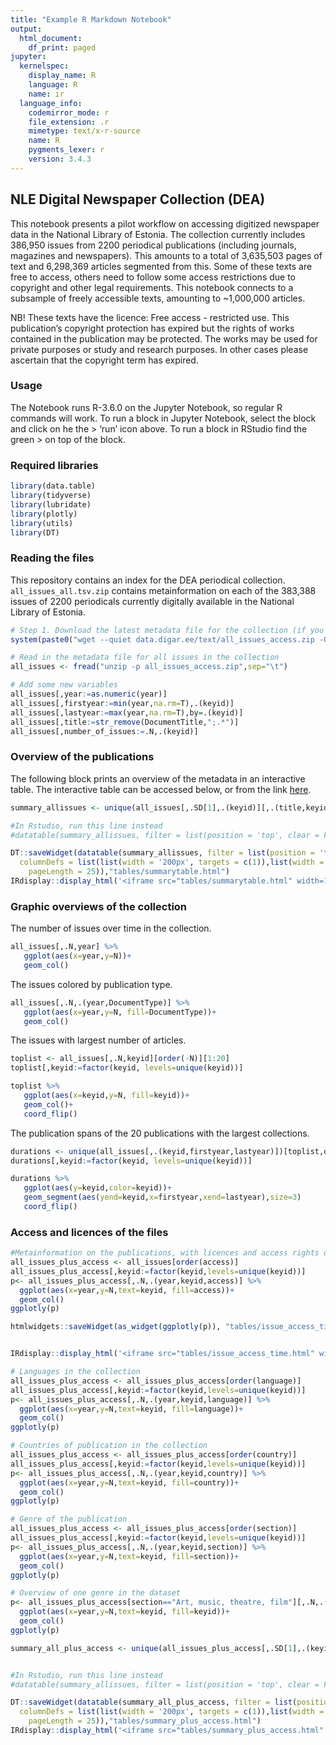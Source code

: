 ```yaml
---
title: "Example R Markdown Notebook"
output:
  html_document:
    df_print: paged
jupyter:
  kernelspec:
    display_name: R
    language: R
    name: ir
  language_info:
    codemirror_mode: r
    file_extension: .r
    mimetype: text/x-r-source
    name: R
    pygments_lexer: r
    version: 3.4.3
---
```


## NLE Digital Newspaper Collection (DEA)

This notebook presents a pilot workflow on accessing digitized newspaper data in the National Library of Estonia. The collection currently includes 386,950 issues from 2200 periodical publications (including journals, magazines and newspapers). This amounts to a total of 3,635,503 pages of text and 6,298,369 articles segmented from this. Some of these texts are free to access, others need to follow some access restrictions due to copyright and other legal requirements. This notebook connects to a subsample of freely accessible texts, amounting to ~1,000,000 articles. 

NB! These texts have the licence: Free access - restricted use. This publication's copyright protection has expired but the rights of works contained in the publication may be protected. The works may be used for private purposes or study and research purposes. In other cases please ascertain that the copyright term has expired.

### Usage

The Notebook runs R-3.6.0 on the Jupyter Notebook, so regular R commands will work. To run a block in Jupyter Notebook, select the block and click on he the > 'run' icon above. To run a block in RStudio find the green > on top of the block.


### Required libraries

```r
library(data.table)
library(tidyverse)
library(lubridate)
library(plotly)
library(utils)
library(DT)

```


### Reading the files

This repository contains an index for the DEA periodical collection. `all_issues_all.tsv.zip` contains metainformation on each of the 383,388 issues of 2200 periodicals currently digitally available in the National Library of Estonia. 



```r

# Step 1. Download the latest metadata file for the collection (if you have not done so already)
system(paste0("wget --quiet data.digar.ee/text/all_issues_access.zip -O all_issues_access.zip"))

```


```r

# Read in the metadata file for all issues in the collection
all_issues <- fread("unzip -p all_issues_access.zip",sep="\t")

# Add some new variables
all_issues[,year:=as.numeric(year)]
all_issues[,firstyear:=min(year,na.rm=T),.(keyid)]
all_issues[,lastyear:=max(year,na.rm=T),by=.(keyid)]
all_issues[,title:=str_remove(DocumentTitle,";.*")]
all_issues[,number_of_issues:=.N,.(keyid)]

```


### Overview of the publications

The following block prints an overview of the metadata in an interactive table. The interactive table can be accessed below, or from the link [here](summarytable.html).

```r


summary_allissues <- unique(all_issues[,.SD[1],.(keyid)][,.(title,keyid,firstyear,lastyear,number_of_issues)])

#In Rstudio, run this line instead
#datatable(summary_allissues, filter = list(position = 'top', clear = FALSE),options = list(autoWidth = FALSE,   columnDefs = list(list(width = '200px', targets = c(1)),list(width = '200px', targets = c(2)),list(width = '50px', targets = c(2)),list(width = '50px', targets = c(2))),scrollX=T,     pageLength = 25))

DT::saveWidget(datatable(summary_allissues, filter = list(position = 'top', clear = FALSE),options = list(autoWidth = FALSE,
  columnDefs = list(list(width = '200px', targets = c(1)),list(width = '200px', targets = c(2)),list(width = '50px', targets = c(2)),list(width = '50px', targets = c(2))),scrollX=T,
    pageLength = 25)),"tables/summarytable.html")
IRdisplay::display_html('<iframe src="tables/summarytable.html" width=100%, height=1000></iframe> ')

```


### Graphic overviews of the collection

The number of issues over time in the collection.

```r
all_issues[,.N,year] %>% 
   ggplot(aes(x=year,y=N))+
   geom_col()
```

The issues colored by publication type.

```r
all_issues[,.N,.(year,DocumentType)] %>% 
   ggplot(aes(x=year,y=N, fill=DocumentType))+
   geom_col()
```

The issues with largest number of articles.

```r

toplist <- all_issues[,.N,keyid][order(-N)][1:20]
toplist[,keyid:=factor(keyid, levels=unique(keyid))]

toplist %>% 
   ggplot(aes(x=keyid,y=N, fill=keyid))+
   geom_col()+
   coord_flip()
```

The publication spans of the 20 publications with the largest collections.

```r

durations <- unique(all_issues[,.(keyid,firstyear,lastyear)])[toplist,on="keyid"][order(firstyear)]
durations[,keyid:=factor(keyid, levels=unique(keyid))]

durations %>% 
   ggplot(aes(y=keyid,color=keyid))+
   geom_segment(aes(yend=keyid,x=firstyear,xend=lastyear),size=3)
   coord_flip()

```


### Access and licences of the files

```r

#Metainformation on the publications, with licences and access rights of the files, and other data.
all_issues_plus_access <- all_issues[order(access)]
all_issues_plus_access[,keyid:=factor(keyid,levels=unique(keyid))]
p<- all_issues_plus_access[,.N,.(year,keyid,access)] %>% 
  ggplot(aes(x=year,y=N,text=keyid, fill=access))+
  geom_col()
ggplotly(p)

htmlwidgets::saveWidget(as_widget(ggplotly(p)), "tables/issue_access_time.html")


IRdisplay::display_html('<iframe src="tables/issue_access_time.html" width=100%, height=1000></iframe> ')
```

```r

# Languages in the collection
all_issues_plus_access <- all_issues_plus_access[order(language)]
all_issues_plus_access[,keyid:=factor(keyid,levels=unique(keyid))]
p<- all_issues_plus_access[,.N,.(year,keyid,language)] %>% 
  ggplot(aes(x=year,y=N,text=keyid, fill=language))+
  geom_col()
ggplotly(p)


```

```r

# Countries of publication in the collection
all_issues_plus_access <- all_issues_plus_access[order(country)]
all_issues_plus_access[,keyid:=factor(keyid,levels=unique(keyid))]
p<- all_issues_plus_access[,.N,.(year,keyid,country)] %>% 
  ggplot(aes(x=year,y=N,text=keyid, fill=country))+
  geom_col()
ggplotly(p)


```


```r

# Genre of the publication
all_issues_plus_access <- all_issues_plus_access[order(section)]
all_issues_plus_access[,keyid:=factor(keyid,levels=unique(keyid))]
p<- all_issues_plus_access[,.N,.(year,keyid,section)] %>% 
  ggplot(aes(x=year,y=N,text=keyid, fill=section))+
  geom_col()
ggplotly(p)

```


```r

# Overview of one genre in the dataset
p<- all_issues_plus_access[section=="Art, music, theatre, film"][,.N,.(year,keyid,section)] %>% 
  ggplot(aes(x=year,y=N,text=keyid, fill=keyid))+
  geom_col()
ggplotly(p)


```


```r


summary_all_plus_access <- unique(all_issues_plus_access[,.SD[1],.(keyid)][,.(title,keyid,firstyear,lastyear,number_of_issues, access, section)])


#In Rstudio, run this line instead
#datatable(summary_allissues, filter = list(position = 'top', clear = FALSE),options = list(autoWidth = FALSE,   columnDefs = list(list(width = '200px', targets = c(1)),list(width = '200px', targets = c(2)),list(width = '50px', targets = c(2)),list(width = '50px', targets = c(2))),scrollX=T,     pageLength = 25))

DT::saveWidget(datatable(summary_all_plus_access, filter = list(position = 'top', clear = FALSE),options = list(autoWidth = FALSE,
  columnDefs = list(list(width = '200px', targets = c(1)),list(width = '200px', targets = c(2)),list(width = '50px', targets = c(2)),list(width = '50px', targets = c(2))),scrollX=T,
    pageLength = 25)),"tables/summary_plus_access.html")
IRdisplay::display_html('<iframe src="tables/summary_plus_access.html" width=100%, height=1000></iframe> ')

```

